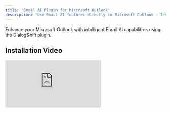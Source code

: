 ```yaml
---
title: 'Email AI Plugin for Microsoft Outlook'
description: 'Use Email AI features directly in Microsoft Outlook - Installation and Requirements'
---
```


Enhance your Microsoft Outlook with intelligent Email AI capabilities using the DialogShift plugin.

## Installation Video

<iframe className="w-full aspect-video rounded-xl" src="https://iframe.mediadelivery.net/play/134984/e0ed0c16-06ea-4368-95ca-441c425840ac" title="Microsoft Outlook Plugin Installation" frameBorder="0" allow="autoplay; fullscreen; picture-in-picture" allowFullScreen />

<Warning>
Microsoft does not allow the use of modern add-ins in all Outlook versions.
</Warning>

## Requirements

To use the Email AI plugin in Microsoft Outlook, the following requirements must be met:

<CardGroup cols={2}>
  <Card title="DialogShift Account" icon="user">
    User must be registered with DialogShift
  </Card>
  <Card title="Exchange Server" icon="server">
    Exchange Server required (Exchange Online or Exchange 2016+)
  </Card>
</CardGroup>

<Note>
IMAP accounts are not supported.
</Note>

### Compatible Outlook Versions

<Tabs>
  <Tab title="Windows">
    **Supported:**
    - Outlook 2021 or newer
    - Outlook 365 on Windows 10 20H2 or newer
    - New Outlook

    **NOT supported:**
    - Outlook 2019 or older
    - Outlook 365 (not regularly updated or on Windows 10 2004 or older)
  </Tab>
  
  <Tab title="Mac">
    **Supported:**
    - Outlook App & Outlook 2024

    **NOT supported:**
    - Outlook with year number (except 2024)
  </Tab>
  
  <Tab title="Web">
    **Supported:**
    - Outlook online (Firefox, Safari, Chrome & derivatives)

    **NOT supported:**
    - Outlook Web Access
  </Tab>
</Tabs>

## Installation

### With Exchange Online

<Steps>
  <Step title="Open Outlook">
    Start Outlook on your computer
  </Step>
  
  <Step title="Open Apps menu">
    Click "All Apps" in the top right and select "Get Add-ins"
  </Step>
  
  <Step title="Search for plugin">
    Enter "DialogShift" in the search field at the top right
  </Step>
  
  <Step title="Install plugin">
    Select "DialogShift Email Assistant" and click "Add"
  </Step>
  
  <Step title="Use plugin">
    You can find the plugin in the "Add-ins" tab under "My Add-ins"
  </Step>
</Steps>

### With Exchange On-Premise

<Steps>
  <Step title="Open Outlook Web Access">
    Start the Outlook web interface in your browser and sign in with an account that has sufficient permissions
  </Step>
  
  <Step title="Open Apps overview">
    Navigate to the overview of all installed apps
  </Step>
  
  <Step title="Add plugin via URL">
    Select the option to add a new plugin via URL and enter the following URL:
    
    ```
    https://store.office.com/app/download?assetid=WA200006927&cmu=en-001&ClientSessionId=9e50467e-3598-4440-b754-797ccc61f5b1
    ```
  </Step>
</Steps>

<Success>
The plugin is now installed and ready to use! 🎉
</Success>

<Info>
If you encounter issues with the installation, please contact DialogShift support.
</Info> 